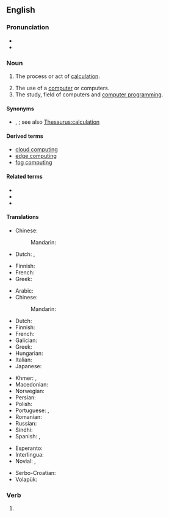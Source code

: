 ==English==
{{wikipedia}}

===Pronunciation===
* {{IPA|/kəmˈpjuːtɪŋ/|lang=en}}
* {{audio|en-us-computing.ogg|Audio (US)|lang=en}}

===Noun===
{{en-noun|-}}

# {{lb|en|literally}} The process or act of [[calculation]].
# The use of a [[computer]] or computers.
# The study, field of computers and [[computer programming]].
#: {{ux|en|This course will cover several major fields of '''computing'''.}}

====Synonyms====
* {{sense|process or act of calculation}} {{l|en|computation}}, {{l|en|reckoning}}; see also [[Thesaurus:calculation]]

====Derived terms====
* [[cloud computing]]
* [[edge computing]]
* [[fog computing]]

====Related terms====
* {{l|en|computable}}
* {{l|en|computation}}
* {{l|en|computerize}}

====Translations====
{{trans-see|calculation}}

{{trans-top|action of using a computer}}
* Chinese:
*: Mandarin: {{t|cmn|计算机应用|sc=Hani}}
* Dutch: {{t+|nl|computeren}}, {{t+|nl|computergebruik|n}}
{{trans-mid}}
* Finnish: {{t+|fi|tietojenkäsittely}}
* French: {{t|fr|[[utilisation]] d'un [[ordinateur]]|f}}
* Greek: {{t+|el|υπολογίζοντας}}
{{trans-bottom}}

{{trans-top|the study, field of computers and computer programming}}
* Arabic: {{t|ar|حَوْسَبَة|f}}
* Chinese:
*: Mandarin: {{t|cmn|计算机编程|sc=Hani}}
* Dutch: {{t+|nl|informatica}}
* Finnish: {{t+|fi|tietojenkäsittelytiede}}
* French: {{t+|fr|informatique|f}}
* Galician: {{t|gl|informática|f}}
* Greek: {{t+|el|πληροφορική|f}}
* Hungarian: {{t+|hu|számítástechnika}}
* Italian: {{t+|it|informatica|f}}
* Japanese: {{t+|ja|計算機科学|tr=keisanki-kagaku|sc=Jpan}}
{{trans-mid}}
* Khmer: {{t|km|កុំព្យូទ័រវិទ្យា|tr=kompyuutoa vityie|sc=Khmr}}, {{t|km|គណិតូបករណ៍វិទ្យា|tr=kak net tob kor vit tyea|sc=Khmr}}
* Macedonian: {{t|mk|информатика|f|sc=Cyrl}}
* Norwegian: {{t+|no|informatikk|m}}
* Persian: {{t+|fa|انفورماتیک|tr=anformâtik}}
* Polish: {{t+|pl|informatyka|f}}
* Portuguese: {{t+|pt|informática|f}}, {{t+|pt|computação|f}}
* Romanian: {{t+|ro|informatică|f}}
* Russian: {{t+|ru|информа́тика|f}}
* Sindhi: {{t+|sd|ڳڻپيوڀياس|tr=ganpyubhiyaas|sc=sd-Arab}}
* Spanish: {{t+|es|informática|f}}, {{t+|es|computación|f}}
{{trans-bottom}}

{{checktrans-top}}
* Esperanto: {{t-check|eo|komputili}}
* Interlingua: {{t-check|ia|computatorar}}
* Novial: {{t-check|nov|komputo}}, {{t-check|nov|komputatione}}
{{trans-mid}}
* Serbo-Croatian: {{t+check|sh|računarstvo|n}}
* Volapük: {{t-check|vo|kompütön}}
{{trans-bottom}}

===Verb===
{{head|en|verb form}}

# {{present participle of|compute|lang=en|nocat=1}}

{{topics|en|Computing}}